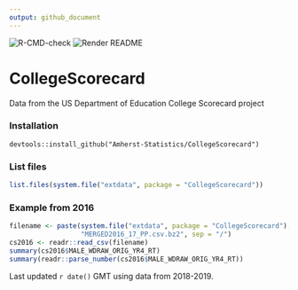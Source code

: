 ```yaml
---
output: github_document
---
```


![R-CMD-check](https://github.com/Amherst-Statistics/CollegeScorecard/workflows/R-CMD-check/badge.svg)
![Render README](https://github.com/Amherst-Statistics/CollegeScorecard/workflows/Render%20README/badge.svg)


# CollegeScorecard

Data from the US Department of Education College Scorecard project

### Installation

`devtools::install_github("Amherst-Statistics/CollegeScorecard")`

### List files

```r
list.files(system.file("extdata", package = "CollegeScorecard"))
```


### Example from 2016

```r
filename <- paste(system.file("extdata", package = "CollegeScorecard"), 
                  "MERGED2016_17_PP.csv.bz2", sep = "/")
cs2016 <- readr::read_csv(filename)
summary(cs2016$MALE_WDRAW_ORIG_YR4_RT)
summary(readr::parse_number(cs2016$MALE_WDRAW_ORIG_YR4_RT))
```

Last updated `r date()` GMT using data from 2018-2019.
